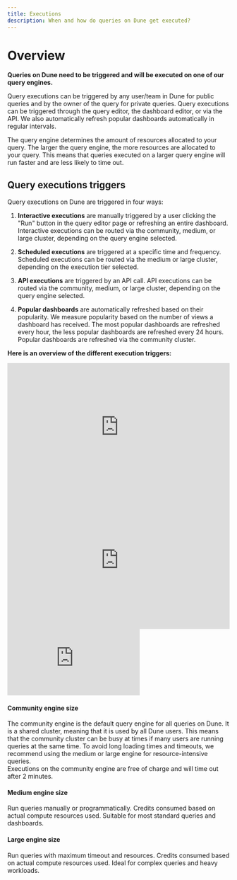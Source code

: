 ```yaml
---
title: Executions
description: When and how do queries on Dune get executed?
---
```


# Overview

**Queries on Dune need to be triggered and will be executed on one of our query engines.**

Query executions can be triggered by any user/team in Dune for public queries and by the owner of the query for private queries. Query executions can be triggered through the query editor, the dashboard editor, or via the API. We also automatically refresh popular dashboards automatically in regular intervals. 

The query engine determines the amount of resources allocated to your query. The larger the query engine, the more resources are allocated to your query. This means that queries executed on a larger query engine will run faster and are less likely to time out.

## Query executions triggers

Query executions on Dune are triggered in four ways:

1. **Interactive executions** are manually triggered by a user clicking the "Run" button in the query editor page or refreshing an entire dashboard. Interactive executions can be routed via the community, medium, or large cluster, depending on the query engine selected.

2. **Scheduled executions** are triggered at a specific time and frequency. Scheduled executions can be routed via the medium or large cluster, depending on the execution tier selected.

3. **API executions** are triggered by an API call. API executions can be routed via the community, medium, or large cluster, depending on the query engine selected.

4. **Popular dashboards** are automatically refreshed based on their popularity. We measure popularity based on the number of views a dashboard has received. The most popular dashboards are refreshed every hour, the less popular dashboards are refreshed every 24 hours. Popular dashboards are refreshed via the community cluster.

**Here is an overview of the different execution triggers:**

<Tabs>
  <Tab title="interactive dashboard execution">
<!--ARCADE EMBED START--><div style="position: relative; padding-bottom: calc(48.95956026698076% + 41px); height: 0; width: 100%;"><iframe src="https://demo.arcade.software/lP3TpL7DJJjIDViyITIS?embed&embed_mobile=tab&embed_desktop=inline&show_copy_link=true" title="Run a Data Query and Adjust Engine Size in Dune Analytics" frameborder="0" loading="lazy" webkitallowfullscreen mozallowfullscreen allowfullscreen allow="clipboard-write" style="position: absolute; top: 0; left: 0; width: 100%; height: 100%; color-scheme: light;" ></iframe></div><!--ARCADE EMBED END-->

  </Tab>
  <Tab title="interactive query execution">
<!--ARCADE EMBED START--><div style="position: relative; padding-bottom: calc(53.95932496754652% + 41px); height: 0; width: 100%;"><iframe src="https://demo.arcade.software/nS29PhgEtOLbCBlOBpx7?embed&embed_mobile=tab&embed_desktop=inline&show_copy_link=true" title="Run a Complex SQL Query with a Larger Compute Engine" frameborder="0" loading="lazy" webkitallowfullscreen mozallowfullscreen allowfullscreen allow="clipboard-write" style="position: absolute; top: 0; left: 0; width: 100%; height: 100%; color-scheme: light;" ></iframe></div><!--ARCADE EMBED END-->
  </Tab>
  <Tab title="scheduled query execution">
<div
  style={{
    position: "relative",
    paddingBottom: "calc(50.67708333333333% + 41px)",
    height: 0,
    width: "100%"
  }}
>
  <iframe
    src="https://demo.arcade.software/HDqYf2VdwfwMdHFzKh6u?embed"
    frameBorder={0}
    loading="lazy"
    webkitallowfullscreen=""
    mozallowfullscreen=""
    allowFullScreen=""
    style={{
      position: "absolute",
      top: 0,
      left: 0,
      width: "100%",
      height: "100%",
      colorScheme: "light"
    }}
    title="Query Scheduler V2"
  />
</div>
  </Tab>
  <Tab title="scheduled dashboard execution">
<div
  style={{
    position: "relative",
    paddingBottom: "calc(63.83333333333333% + 41px)",
    height: 0,
    width: "100%"
  }}
>
  <iframe
    src="https://demo.arcade.software/doDebCcmeiVj5xKiq4nK?embed"
    frameBorder={0}
    loading="lazy"
    webkitallowfullscreen=""
    mozallowfullscreen=""
    allowFullScreen=""
    style={{
      position: "absolute",
      top: 0,
      left: 0,
      width: "100%",
      height: "100%",
      colorScheme: "light"
    }}
    title="Meta Monitoring"
  />
</div>

  </Tab>
  <Tab title="API query execution">
    You can trigger query executions via the API. This is useful if you want to embed a query result in your own application or if you want to trigger a query execution via a cron job.
  <CardGroup cols={1}>
    <Card title="API executions" icon="arrow-pointer" iconType="duotone" href="/api-reference/executions/endpoint/execute-query">
    **Trigger**: multiple API endpoints
    </Card>
  </CardGroup>
    [→ API executions](/api-reference/executions/endpoint/execute-query)

  </Tab>
  <Tab title="popular dashboard executions">
    Popular dashboards are refreshed automatically. We measure popularity based on the number of views a dashboard has received. The most popular dashboards are refreshed every hour, the less popular dashboards are refreshed every 24 hours.

  ![](/query-engine/images/popular-dashboard.jpeg)
  </Tab>
</Tabs>

## Query engine size

Dune has three query engine sizes: **community**, **medium**, and **large**. The query engine size determines the amount of resources allocated to your query. The larger the query engine, the more resources are allocated to your query. This means that queries executed on a larger query engine will run faster and are less likely to time out.

<!--ARCADE EMBED START--><div style="position: relative; padding-bottom: calc(53.95932496754652% + 41px); height: 0; width: 100%;"><iframe src="https://demo.arcade.software/R2sJMX6YRBUA7tB4bzBY?embed&embed_mobile=tab&embed_desktop=inline&show_copy_link=true" title="Run a SQL Query With a Larger Engine Size" frameborder="0" loading="lazy" webkitallowfullscreen mozallowfullscreen allowfullscreen allow="clipboard-write" style="position: absolute; top: 0; left: 0; width: 100%; height: 100%; color-scheme: light;" ></iframe></div><!--ARCADE EMBED END-->



#### Community engine size

The community engine is the default query engine for all queries on Dune. It is a shared cluster, meaning that it is used by all Dune users. This means that the community cluster can be busy at times if many users are running queries at the same time. 
To avoid long loading times and timeouts, we recommend using the medium or large engine for resource-intensive queries.   
Executions on the community engine are free of charge and will time out after 2 minutes.

#### Medium engine size

Run queries manually or programmatically. Credits consumed based on actual compute resources used. Suitable for most standard queries and dashboards.

#### Large engine size

Run queries with maximum timeout and resources. Credits consumed based on actual compute resources used. Ideal for complex queries and heavy workloads.
